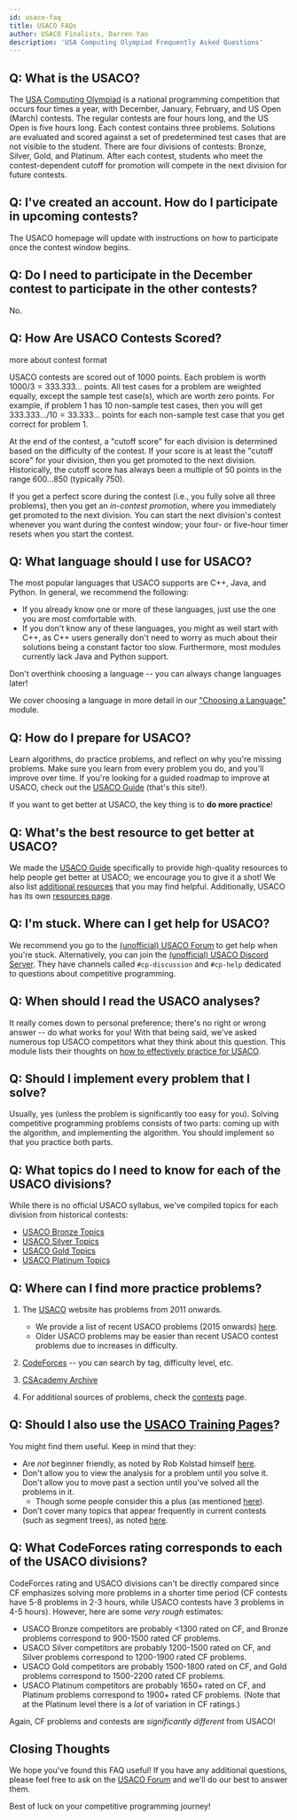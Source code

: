 ```yaml
---
id: usaco-faq
title: USACO FAQs
author: USACO Finalists, Darren Yao
description: 'USA Computing Olympiad Frequently Asked Questions'
---
```


## Q: What is the USACO?

The [USA Computing Olympiad](http://www.usaco.org/) is a national programming
competition that occurs four times a year, with December, January, February, and
US Open (March) contests. The regular contests are four hours long, and the US
Open is five hours long. Each contest contains three problems. Solutions are
evaluated and scored against a set of predetermined test cases that are not
visible to the student. There are four divisions of contests: Bronze, Silver,
Gold, and Platinum. After each contest, students who meet the contest-dependent
cutoff for promotion will compete in the next division for future contests.

## Q: I've created an account. How do I participate in upcoming contests?

The USACO homepage will update with instructions on how to participate once the
contest window begins.

## Q: Do I need to participate in the December contest to participate in the other contests?

No.

## Q: How Are USACO Contests Scored?

<Resources>
	<Resource
		source="USACO@USA Computing Olympiad"
		title="Contests"
		url="http://www.usaco.org/index.php?page=contests"
		starred
	>
		more about contest format
	</Resource>
</Resources>

USACO contests are scored out of $1000$ points. Each problem is worth
$1000/3 = 333.333 \dots$ points. All test cases for a problem are weighted
equally, except the sample test case(s), which are worth zero points. For
example, if problem 1 has 10 non-sample test cases, then you will get
$333.333 \dots/10 = 33.333\dots$ points for each non-sample test case that you
get correct for problem 1.

At the end of the contest, a "cutoff score" for each division is determined
based on the difficulty of the contest. If your score is at least the "cutoff
score" for your division, then you get promoted to the next division.
Historically, the cutoff score has always been a multiple of $50$ points in the
range $600\ldots 850$ (typically $750$).

If you get a perfect score during the contest (i.e., you fully solve all three
problems), then you get an _in-contest promotion_, where you immediately get
promoted to the next division. You can start the next division's contest
whenever you want during the contest window; your four- or five-hour timer
resets when you start the contest.

## Q: What language should I use for USACO?

The most popular languages that USACO supports are C++, Java, and Python. In
general, we recommend the following:

- If you already know one or more of these languages, just use the one you are
  most comfortable with.
- If you don't know any of these languages, you might as well start with C++, as
  C++ users generally don't need to worry as much about their solutions being a
  constant factor too slow. Furthermore, most modules currently lack Java and
  Python support.

Don't overthink choosing a language -- you can always change languages later!

We cover choosing a language in more detail in our
["Choosing a Language"](/general/choosing-lang) module.

## Q: How do I prepare for USACO?

Learn algorithms, do practice problems, and reflect on why you're missing
problems. Make sure you learn from every problem you do, and you'll improve over
time. If you're looking for a guided roadmap to improve at USACO, check out the
[USACO Guide](/) (that's this site!).

If you want to get better at USACO, the key thing is to **do more practice**!

## Q: What's the best resource to get better at USACO?

We made the [USACO Guide](/) specifically to provide high-quality resources to
help people get better at USACO; we encourage you to give it a shot! We also
list [additional resources](/general/resources-cp) that you may find helpful.
Additionally, USACO has its own
[resources page](http://usaco.org/index.php?page=resources).

## Q: I'm stuck. Where can I get help for USACO?

We recommend you go to the
[(unofficial) USACO Forum](https://forum.usaco.guide/) to get help when you're
stuck. Alternatively, you can join the
[(unofficial) USACO Discord Server](https://discord.com/invite/bessMBe). They
have channels called `#cp-discussion` and `#cp-help` dedicated to questions
about competitive programming.

## Q: When should I read the USACO analyses?

It really comes down to personal preference; there's no right or wrong answer --
do what works for you! With that being said, we've asked numerous top USACO
competitors what they think about this question. This module lists their
thoughts on [how to effectively practice for USACO](/general/practicing).

## Q: Should I implement every problem that I solve?

Usually, yes (unless the problem is significantly too easy for you). Solving
competitive programming problems consists of two parts: coming up with the
algorithm, and implementing the algorithm. You should implement so that you
practice both parts.

## Q: What topics do I need to know for each of the USACO divisions?

While there is no official USACO syllabus, we've compiled topics for each
division from historical contests:

- [USACO Bronze Topics](/bronze)
- [USACO Silver Topics](/silver)
- [USACO Gold Topics](/gold)
- [USACO Platinum Topics](/plat)

## Q: Where can I find more practice problems?

1. The [USACO](http://www.usaco.org/) website has problems from 2011 onwards.

   - We provide a list of recent USACO problems (2015 onwards)
     [here](/general/usaco-monthlies).
   - Older USACO problems may be easier than recent USACO contest problems due
     to increases in difficulty.

2. [CodeForces](https://codeforces.com/problemset) -- you can search by tag,
   difficulty level, etc.
3. [CSAcademy Archive](https://csacademy.com/contest/archive/)
4. For additional sources of problems, check the [contests](/general/contests)
   page.

## Q: Should I also use the [USACO Training Pages](http://www.usaco.org/index.php?page=training)?

You might find them useful. Keep in mind that they:

- Are _not_ beginner friendly, as noted by Rob Kolstad himself
  [here](https://www.quora.com/Is-USACO-training-pages-good-or-not).
- Don't allow you to view the analysis for a problem until you solve it. Don't
  allow you to move past a section until you've solved all the problems in it.
  - Though some people consider this a plus (as mentioned
    [here](https://codeforces.com/blog/entry/98621)).
- Don't cover many topics that appear frequently in current contests (such as
  segment trees), as noted [here](https://codeforces.com/blog/entry/52652).

## Q: What CodeForces rating corresponds to each of the USACO divisions?

CodeForces rating and USACO divisions can't be directly compared since CF
emphasizes solving more problems in a shorter time period (CF contests have 5-8
problems in 2-3 hours, while USACO contests have 3 problems in 4-5 hours).
However, here are some _very rough_ estimates:

- USACO Bronze competitors are probably \<1300 rated on CF, and Bronze problems
  correspond to 900-1500 rated CF problems.
- USACO Silver competitors are probably 1200-1500 rated on CF, and Silver
  problems correspond to 1200-1900 rated CF problems.
- USACO Gold competitors are probably 1500-1800 rated on CF, and Gold problems
  correspond to 1500-2200 rated CF problems.
- USACO Platinum competitors are probably 1650+ rated on CF, and Platinum
  problems correspond to 1900+ rated CF problems. (Note that at the Platinum
  level there is a _lot_ of variation in CF ratings.)

Again, CF problems and contests are _significantly different_ from USACO!

## Closing Thoughts

We hope you've found this FAQ useful! If you have any additional questions,
please feel free to ask on the [USACO Forum](https://forum.usaco.guide) and
we'll do our best to answer them.

Best of luck on your competitive programming journey!
